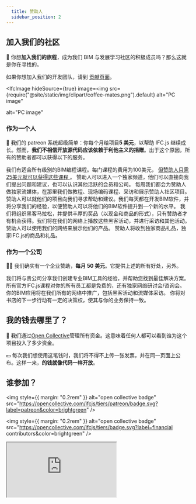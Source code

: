 ```yaml
---
  title: 赞助人
  sidebar_position: 2
---
```



## 加入我们的社区

🌱 你想**加入我们的旅程**，成为我们 BIM 与发展学习社区的积极成员吗？那么这就是你在寻找的。

<IfcCard>
  如果你想加入我们的开发团队，请到
  <a href={"https://ifcjs.github.io/info/zh/docs/Contribute"}>贡献页面</a>。
</IfcCard>

<IfcImage
  hideSource={true}
  image=<img
    src={require("@site/static/img/clipart/coffee-mates.png").default}
    alt="PC image"
  ></img>
  alt="PC image"
></IfcImage>

### 作为一个人

🧑 我们的 patreon 系统超级简单：你每个月给项目**5 美元**，以帮助 IFC.js 继续成长。然而，**我们不相信开放源代码应该依赖于利他主义的捐赠**。出于这个原因，所有的赞助者都可以获得以下的服务。

<IfcCard icon="👩‍🏫" title="适用于所有级别的BIM编程课程">
  我们有适合所有级别的BIM编程课程。每门课程的费用为100美元，
  <a href="https://ifcjs.github.io/info/zh/docs/Courses/Getting-started#for-patreons">
    但赞助人只需25美元就可以获得这些课程
  </a>。
</IfcCard>

<IfcCard icon="👩‍👩‍👦‍" title="进入PATREON社区">
  赞助人可以进入一个独家频道，他们可以直接向我们提出问题和建议，也可以认识其他活跃的会员和公司。
</IfcCard>

<IfcCard icon="🎥" title="独家现场网络研讨会和流媒体">
  每周我们都会为赞助人做独家流媒体，在那里我们做教程、现场编码课程、采访和展示赞助人社区项目。
</IfcCard>

<IfcCard icon="🤝" title="我们对您的项目的帮助">
  赞助人可以就他们的项目向我们寻求帮助和建议。我们每天都在开发BIM软件，并将分享我们的经验，以便赞助人可以将他们的BIM软件提升到一个新的水平。
</IfcCard>

<IfcCard icon="🏆" title="进入黑客活动的最佳途径">
  我们将组织黑客马拉松，并提供丰厚的奖品（以现金和商品的形式），只有赞助者才有机会获得。我们将在我们的网络上播放这些黑客活动，并进行采访和其他活动。
</IfcCard>

<IfcCard icon="🚀" title="来自我们网络的可见性">
  赞助人可以使用我们的网络来展示他们的产品。
</IfcCard>

<IfcCard icon="🎁" title="商品和福利">
  赞助人将收到独家商品礼品，独家IFC.js的商品和礼品。
</IfcCard>

### 作为一个公司

👨‍💼 我们确实有一个企业赞助，**每月 50 美元**。它提供上述的所有好处，另外。

<IfcCard icon="👨‍💼" title="咨询和主要支持">
  我们将与贵公司分享我们创建专业BIM工具的经验，并帮助您找到最佳解决方案。
</IfcCard>

<IfcCard icon="👩‍🏫" title="所有课程免费+私人网络研讨会">
  所有官方IFC.js课程对你的所有员工都是免费的，还有独家网络研讨会/咨询会。
</IfcCard>

<IfcCard icon="🚀" title="通过我们的网络推广产品">
  你的BIM应用将在我们所有的网络中推广，包括黑客活动和流媒体采访。
</IfcCard>

<IfcCard icon="💪" title="决策权">
  你将对书店的下一步行动有一定的决策权，使其与你的业务保持一致。
</IfcCard>

## 我的钱去哪里了？

💛 我们通过[Open Collective](https://opencollective.com/ifcjs)管理所有资金。这意味着任何人都可以看到谁为这个项目投入了多少资金。

💵 每次我们想使用这笔钱时，我们将不得不上传一张发票，并在同一页面上公布。这样一来，**的钱就像代码一样开放**。

## 谁参加？

<img
  style={{ margin: "0.2rem" }}
  alt="open collective badge"
  src="https://opencollective.com/ifcjs/tiers/patreon/badge.svg?label=patreon&color=brightgreen"
/>

<img
  style={{ margin: "0.2rem" }}
  alt="open collective badge"
  src="https://opencollective.com/ifcjs/tiers/badge.svg?label=financial contributors&color=brightgreen"
/>

<iframe
  style={{ width: "100%", height: "105rem", border: "0" }}
  src="https://opencollective.com/ifcjs/banner.html"
/>
